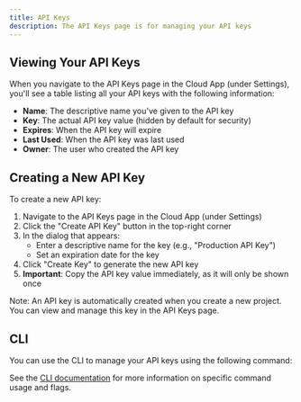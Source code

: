 ```yaml
---
title: API Keys
description: The API Keys page is for managing your API keys
---
```


## Viewing Your API Keys

When you navigate to the API Keys page in the Cloud App (under Settings), you'll see a table listing all your API keys with the following information:

- **Name**: The descriptive name you've given to the API key
- **Key**: The actual API key value (hidden by default for security)
- **Expires**: When the API key will expire
- **Last Used**: When the API key was last used
- **Owner**: The user who created the API key

<ThemeImage baseName="apikey" alt="API Keys"  />

## Creating a New API Key

To create a new API key:

1. Navigate to the API Keys page in the Cloud App (under Settings)
2. Click the "Create API Key" button in the top-right corner
3. In the dialog that appears:
   - Enter a descriptive name for the key (e.g., "Production API Key")
   - Set an expiration date for the key
4. Click "Create Key" to generate the new API key
5. **Important**: Copy the API key value immediately, as it will only be shown once

Note: An API key is automatically created when you create a new project. You can view and manage this key in the API Keys page.

<ThemeImage baseName="apikey-new" alt="New API Key"  />

## CLI

You can use the CLI to manage your API keys using the following command:

<CLICommand command="agentuity apikey" />

See the [CLI documentation](/CLI/apikey) for more information on specific command usage and flags.
